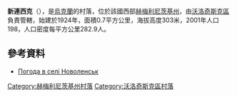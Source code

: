 {{coord|49|34|9|N|26|36|7|E|scale:100000|display=title}}

'''新連西克'''（{{lang-uk|Новоленськ}}），是[[烏克蘭|烏克蘭]]的村落，位於該國西部[[赫梅利尼茨基州|赫梅利尼茨基州]]，由[[沃洛奇斯克區|沃洛奇斯克區]]負責管轄，始建於1924年，面積0.7平方公里，海拔高度303米，2001年人口198，人口密度每平方公里282.9人。

==參考資料==
* [http://weather.in.ua/ua/hmel'nickaja/17690 Погода в селі Новоленськ]{{Wayback|url=http://weather.in.ua/ua/hmel%27nickaja/17690 |date=20160305095606 }}

{{DEFAULTSORT:Новоленськ}}
[[Category:赫梅利尼茨基州村落|Category:赫梅利尼茨基州村落]]
[[Category:沃洛奇斯克區村落|Category:沃洛奇斯克區村落]]


{{Khmelnytskyi-geo-stub}}
